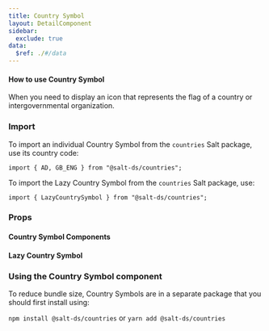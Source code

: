 ```yaml
---
title: Country Symbol
layout: DetailComponent
sidebar:
  exclude: true
data:
  $ref: ./#/data
---
```


#### How to use Country Symbol

When you need to display an icon that represents the flag of a country or intergovernmental organization.

### Import

To import an individual Country Symbol from the `countries` Salt package, use its country code:

```
import { AD, GB_ENG } from "@salt-ds/countries";
```

To import the Lazy Country Symbol from the `countries` Salt package, use:

```
import { LazyCountrySymbol } from "@salt-ds/countries";
```

### Props

#### Country Symbol Components

<PropsTable packageName="countries" componentName="CountrySymbol" />

#### Lazy Country Symbol

<PropsTable packageName="countries" componentName="LazyCountrySymbol" />

### Using the Country Symbol component

To reduce bundle size, Country Symbols are in a separate package that you should first install using:

`npm install @salt-ds/countries` or `yarn add @salt-ds/countries`
